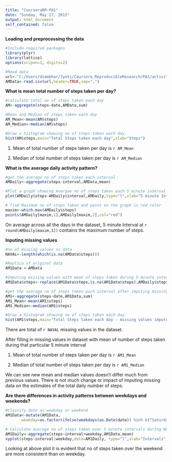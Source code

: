 ```yaml
---
title: "CourseraRR-PA1"
date: "Sunday, May 17, 2015"
output: html_document
self_contained: false
---
```


**Loading and preprocessing the data**

```r
#Include required packages
library(plyr)
library(lattice)
options(scipen=1, digits=2)

#Read data
url<-"C:/Users/dsambhar/Jyoti/Coursera_ReproducibleResearch/PA1/activity.csv"
AMData<-read.csv(url,header=TRUE,sep=",")
```

**What is mean total number of steps taken per day?**
```r
#calculate total no of steps taken each day
AM<-aggregate(steps~date,AMData,sum)

#Mean and Median of steps taken each day
AM_Mean<-mean(AM$steps)
AM_Median<-median(AM$steps)

#Draw a histogram showing no of steps taken each day.
hist(AM$steps,main="Total Steps taken each day",xlab="Steps")
```

1) Mean of total number of steps taken per day is `r AM_Mean`

2) Median of total number of steps taken per day is `r AM_Median`

**What is the average daily activity pattern?**

```r
#get the average no of steps taken each interval
AMDaily<-aggregate(steps~interval,AMData,mean)

#Plot a graph showing Avergae no of steps taken each 5 minute interval
plot(AMDaily$steps~AMDaily$interval,AMDaily,type="l",xlab="5 minute Interval", ylab="Average steps")

# find Maximum no of steps taken and point on the graph in red color
maxim<-which.max(AMDaily$steps)
points(AMDaily[maxim,1],AMDaily[maxim,2],col="red")
```

On average across all the days in the dataset, 5 minute Interval at `r round(AMDaily[maxim,1])` contains the maximum number of steps.

**Inputing missing values**
```r
#no of missing values in data
NAVAL<-length(which(is.na(AMData$steps)))

#Replica of original data
AM1Data <-AMData

#Imputing missing values with mean of steps taken during 5 minute interval.
AM1Data$steps<-replace(AM1Data$steps,is.na(AM1Data$steps),AMDaily$steps)

#get the average no of steps taken each interval after imputing missing values
AM1<-aggregate(steps~date,AM1Data,sum)
AM1_Mean<-mean(AM1$steps)
AM1_Median<-median(AM1$steps)

#Draw a histogram showing no of steps taken each day.
hist(AM1$steps,main="Total Steps taken each day - missing values imputed",xlab="Steps")
```

There are total of `r NAVAL` missing values in the dataset.

After filling in missing values in dataset with mean of number of steps taken during that particular 5 minute interval

1) Mean of total number of steps taken per day is `r AM1_Mean`

2) Median of total number of steps taken per day is `r AM1_Median`

We can see new mean and median values doesn't differ much from previous values. There is not much change or impact of imputing missing data on the estimates of the total daily number of steps.

**Are there differences in activity patterns between weekdays and weekends?**

```r
#Classify date as weekday or weekend
AM1Data<-mutate(AM1Data, 
       weekday=as.factor(ifelse(weekdays(as.Date(date)) %in% c("Saturday","Sunday"), "Weekend", "Weekday")))

# Calculate average no of steps taken over 5 minute intervals during Weekday and Weekend and plot graph
AM1Daily<-aggregate(steps~interval+weekday,AM1Data,mean)
xyplot(steps~interval|weekday,data=AM1Daily, type="l",xlab="Intervals",ylab="Number of steps",layout=c(1,2))
```

Looking at above plot it is evident that no of steps taken over the weekend are more consistent than on weekday.